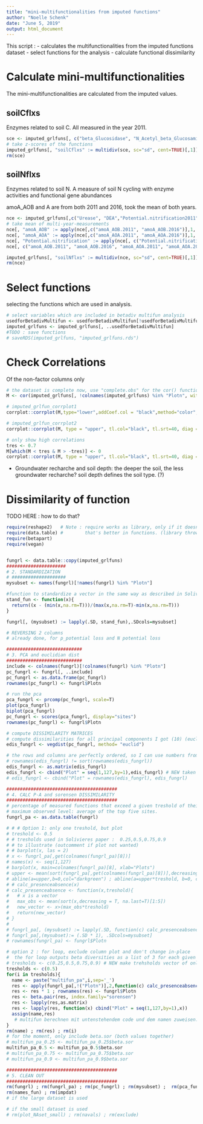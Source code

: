 ```yaml
---
title: "mini-multifunctionalities from imputed functions"
author: "Noelle Schenk"
date: "June 5, 2019"
output: html_document
---
```

This script :
- calculates the multifunctionalities from the imputed functions dataset
- select functions for the analysis
- calculate functional dissimilarity


# Calculate mini-multifunctionalities
The mini-multifunctionalities are calculated from the imputed values.

## soilCflxs
Enzymes related to soil C. All measured in the year 2011.
```r
sce <- imputed_grlfuns[, c("beta_Glucosidase", "N_Acetyl_beta_Glucosaminidase", "Xylosidase")]
# take z-scores of the functions
imputed_grlfuns[, "soilCflxs" := multidiv(sce, sc="sd", cent=TRUE)[,1]]
rm(sce)
```

## soilNflxs
Enzymes related to soil N. A measure of soil N cycling with enzyme activities and functional gene abundances

amoA_AOB and A are from both 2011 and 2016, took the mean of both years.
```r
nce <- imputed_grlfuns[,c("Urease", "DEA","Potential.nitrification2011", "Potential.nitrification2014","nifH","amoA_AOB.2011","amoA_AOA.2011", "amoA_AOB.2016", "amoA_AOA.2016", "nxrA_NS", "16S_NB")]
# take mean of multi-year-measurements
nce[, "amoA_AOB" := apply(nce[,c("amoA_AOB.2011", "amoA_AOB.2016")],1, mean)]
nce[, "amoA_AOA" := apply(nce[,c("amoA_AOA.2011", "amoA_AOA.2016")],1, mean)]
nce[, "Potential.nitrification" := apply(nce[, c("Potential.nitrification2014", "Potential.nitrification2011")], 1, mean)]
nce[, c("amoA_AOB.2011", "amoA_AOB.2016", "amoA_AOA.2011", "amoA_AOA.2016", "Potential.nitrification2014", "Potential.nitrification2011") := NULL]

imputed_grlfuns[, "soilNflxs" := multidiv(nce, sc="sd", cent=TRUE)[,1]]
rm(nce)
```


# Select functions
selecting the functions which are used in analysis.
```r
# select variables which are included in betadiv multifun analysis
usedforBetadivMultifun <- usedforBetadivMultifun[!usedforBetadivMultifun == "Plot"]
imputed_grlfuns <- imputed_grlfuns[, ..usedforBetadivMultifun]
#TODO : save functions
# saveRDS(imputed_grlfuns, "imputed_grlfuns.rds")
```


# Check Correlations
Of the non-factor columns only
```r
# the dataset is complete now, use "complete.obs" for the cor() function now
M <- cor(imputed_grlfuns[, !colnames(imputed_grlfuns) %in% "Plotn", with=F], use="complete.obs")

# imputed_grlfun_corrplot1
corrplot::corrplot(M,type="lower",addCoef.col = "black",method="color",diag=F, tl.srt=1, tl.col="black", mar=c(0,0,0,0), number.cex=0.6)

# imputed_grlfun_corrplot2
corrplot::corrplot(M, type = "upper", tl.col="black", tl.srt=40, diag = F)

# only show high correlations
tres <- 0.7
M[which(M < tres & M > -tres)] <- 0
corrplot::corrplot(M, type = "upper", tl.col="black", tl.srt=40, diag = F)
```
- Groundwater recharche and soil depth: the deeper the soil, the less groundwater recharche? soil depth defines the soil type. (?)

# Dissimilarity of function

TODO HERE : how to do that?

```r
require(reshape2)   # Note : require works as library, only if it doesn't work, it outputs a warning and not an error.
require(data.table) #        that's better in functions. (library throws an error)
require(betapart)
require(vegan)


fungrl <- data.table::copy(imputed_grlfuns)
######################
# 2. STANDARDIZATION
# ####################
mysubset <- names(fungrl)[!names(fungrl) %in% "Plotn"]

#function to standardize a vector in the same way as described in Solivieres 2016
stand_fun <- function(x){
  return((x - (min(x,na.rm=T)))/(max(x,na.rm=T)-min(x,na.rm=T)))
}

fungrl[, (mysubset) := lapply(.SD, stand_fun),.SDcols=mysubset]

# REVERSING 2 columns
# already done, for p_potential loss and N potential loss

############################
# 3. PCA and euclidian dist
############################
include <- colnames(fungrl)[!colnames(fungrl) %in% "Plotn"]
pc_fungrl <- fungrl[, ..include]
pc_fungrl <- as.data.frame(pc_fungrl)
rownames(pc_fungrl) <- fungrl$Plotn

# run the pca
pca_fungrl <- prcomp(pc_fungrl, scale=T)
plot(pca_fungrl)
biplot(pca_fungrl)
pc_fungrl <- scores(pca_fungrl, display="sites")
rownames(pc_fungrl) <- fungrl$Plotn

# compute DISSIMILARITY MATRICES
# compute dissimilarities for all principal components I got (10) (euclidian distance)
edis_fungrl <- vegdist(pc_fungrl, method= "euclid")

# the rows and columns are perfectly ordered, so I can use numbers from 1 to 130 as plot IDs.
# rownames(edis_fungrl) != sort(rownames(edis_fungrl))
edis_fungrl <- as.matrix(edis_fungrl)
edis_fungrl <- cbind("Plot" = seq(1,127,by=1),edis_fungrl) # NEW taken out and replaced by next column
# edis_fungrl <- cbind("Plot" = rownames(edis_fungrl), edis_fungrl)

#########################################
# 4. CALC P-A and sorensen DISSIMILARITY
#########################################
# percentage of measured functions that exceed a given treshold of their maximum observed level across all study sites.
# maximum observed level: average of the top five sites.
fungrl_pa <- as.data.table(fungrl)

# # # Option 1: only one treshold, but plot
# treshold <- 0.5
# # tresholds used in Solivieres paper :  0.25,0.5,0.75,0.9
# # to illustrate (outcomment if plot not wanted)
# # barplot(x, las = 2)
# x <- fungrl_pa[,get(colnames(fungrl_pa)[8])]
# names(x) <- seq(1,127)
# barplot(x, main=colnames(fungrl_pa)[8], xlab="Plots")
# upper <- mean(sort(fungrl_pa[,get(colnames(fungrl_pa)[8])],decreasing = T, na.last=T)[1:5])
# abline(a=upper,b=0,col="darkgreen") ; abline(a=upper*treshold, b=0, col="red")
# # calc_presenceabsence(x)
# calc_presenceabsence <- function(x,treshold){
#   # x is a vector
#   max_obs <- mean(sort(x,decreasing = T, na.last=T)[1:5])
#   new_vector <- x>(max_obs*treshold)
#   return(new_vector)
# }
# 
# fungrl_pa[, (mysubset) := lapply(.SD, function(c) calc_presenceabsence(c, treshold=treshold)),.SDcols=mysubset]
# fungrl_pa[,(mysubset):= (.SD * 1), .SDcols=mysubset]
# rownames(fungrl_pa) <- fungrl$Plotn

# option 2 : for loop, exclude column plot and don't change in-place
#  the for loop outputs beta diversities as a list of 3 for each given treshold value.
# tresholds <- c(0.25,0.5,0.75,0.9) # NEW make trehsholds vector of only one treshold
tresholds <- c(0.5)
for(i in tresholds){
  name <- paste("multifun_pa",i,sep='_')
  res <- apply(fungrl_pa[,!("Plotn")],2,function(c) calc_presenceabsence(c,treshold=i))
  res <- res * 1 ; rownames(res) <- fungrl$Plotn
  res <- beta.pair(res, index.family="sorensen")
  res <- lapply(res,as.matrix)
  res <- lapply(res, function(x) cbind("Plot" = seq(1,127,by=1),x))
  assign(name,res)
   # multifun berechnen mit untenstehendem code und dem namen zuweisen.
}
rm(name) ; rm(res) ; rm(i)
# for the moment, only include beta.sor (both values together)
# multifun_pa_0.25 <- multifun_pa_0.25$beta.sor
multifun_pa_0.5 <- multifun_pa_0.5$beta.sor
# multifun_pa_0.75 <- multifun_pa_0.75$beta.sor
# multifun_pa_0.9 <- multifun_pa_0.9$beta.sor

#########################################
# 5. CLEAN OUT
#########################################
rm(fungrl) ; rm(fungrl_pa) ; rm(pc_fungrl) ; rm(mysubset) ;  rm(pca_fungrl) ; rm(plot_NAset) ; rm(tresholds)
rm(names_fun) ; rm(impdat)
# if the large dataset is used

# if the small dataset is used
# rm(plot_NAset_small) ; rm(navals) ; rm(exclude)

```

